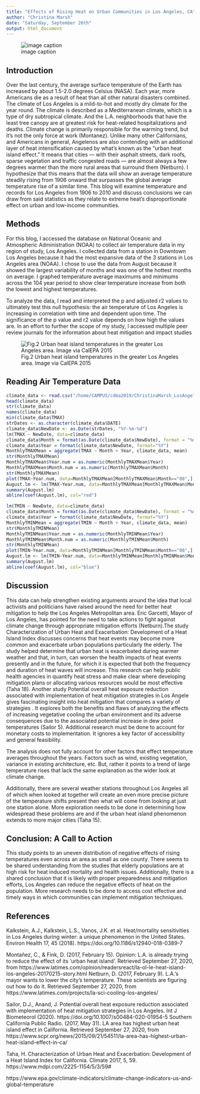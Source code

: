 ```yaml
---
title: "Effects of Rising Heat on Urban Communities in Los Angeles, CA"
author: "Christina Marsh"
date: "Saturday, September 26th"
output: html_document
---
```


![image caption](https://upload.wikimedia.org/wikipedia/commons/3/32/20190616154621%21Echo_Park_Lake_with_Downtown_Los_Angeles_Skyline.jpg) 


## Introduction
Over the last century, the average surface temperature of the Earth has increased by about 1.5-2.0 degrees Celsius (NASA). Each year, more Americans die as a result of heat than all other natural disasters combined. The climate of Los Angeles is a mild-to-hot and mostly dry climate for the year round. The climate is described as a Mediterranean climate, which is a type of dry subtropical climate. And the L.A. neighborhoods that have the least tree canopy are at greatest risk for heat-related hospitalizations and deaths. Climate change is primarily responsible for the warming trend, but it’s not the only force at work (Montanez). Unlike many other Californians, and Americans in general, Angelenos are also contending with an additional layer of heat intensification caused by what’s known as the “urban heat island effect.” It means that cities — with their asphalt streets, dark roofs, sparse vegetation and traffic congested roads — are almost always a few degrees warmer than the more rural areas that surround them (Netburn). I hypothesize that this means that the data will show an average temperature steadily rising from 1906 onward that surpasses the global average temperature rise of a similar time.  This blog will examine temperature and records for Los Angeles from 1906 to 2010 and discuss conclusions we can draw from said statistics as they relate to extreme heat's disproportionate effect on urban and low-income communities. 

## Methods
For this blog, I accessed the database on National Oceanic and Atmospheric Administration (NOAA) to collect air temperature data in my region of study, Los Angeles. I collected data from a station in Downtown Los Angeles because it had the most expansive data of the 3 stations in Los Angeles area (NOAA). I chose to use the data from August because it showed the largest variability of months and was one of the hottest months on average. I graphed temperature average maximums and minimums across the 104 year period to show clear temperature increase from both the lowest and highest temperatures.

To analyze the data, I read and interpreted the p and adjusted r2 values to ultimately test this null hypothesis: the air temperature of Los Angeles is increasing in correlation with time and dependent upon time. The significance of the p value and r2 value depends on how high the values are. In an effort to further the scope of my study, I accessed multiple peer review journals for the information about heat mitigation and impact studies


![Fig.2 Urban heat island temperatures in the greater Los Angeles area. Image via CalEPA 2015](http://a.scpr.org/i/d623e7d0115ec7bc73b6d5eb5ff03f60/111858-eight.jpg)

## Reading Air Temperature Data

```r
climate_data <- read.csv("/home/CAMPUS/cdma2019/ChristinaMarsh_LosAngeles_data.csv")
head(climate_data)
str(climate_data)
names(climate_data)
min(climate_data$TMAX)
strDates <- as.character(climate_data$DATE)
climate_data$NewDate <- as.Date(strDates, "%Y-%m-%d")
lm(TMAX ~ NewDate, data=climate_data)
climate_data$Month = format(as.Date(climate_data$NewDate), format = "%m")
climate_data$Year = format(climate_data$NewDate, format="%Y")
MonthlyTMAXMean = aggregate(TMAX ~ Month + Year, climate_data, mean) 
str(MonthlyTMAXMean)
MonthlyTMAXMean$Year.num = as.numeric(MonthlyTMAXMean$Year)
MonthlyTMAXMean$Month.num = as.numeric(MonthlyTMAXMean$Month)
str(MonthlyTMAXMean)
plot(TMAX~Year.num, data=MonthlyTMAXMean[MonthlyTMAXMean$Month=="08",], ty='l', xlim=c(1906, 2014))
August.lm <- lm(TMAX~Year.num, data=MonthlyTMAXMean[MonthlyTMAXMean$Month=="08",])
summary(August.lm)
abline(coef(August.lm), col="red")
```

```r
lm(TMIN ~ NewDate, data=climate_data)
climate_data$Month = format(as.Date(climate_data$NewDate), format = "%m")
climate_data$Year = format(climate_data$NewDate, format="%Y")
MonthlyTMINMean = aggregate(TMIN ~ Month + Year, climate_data, mean) 
str(MonthlyTMINMean)
MonthlyTMINMean$Year.num = as.numeric(MonthlyTMINMean$Year)
MonthlyTMINMean$Month.num = as.numeric(MonthlyTMINMean$Month)
str(MonthlyTMINMean)
plot(TMIN~Year.num, data=MonthlyTMINMean[MonthlyTMINMean$Month=="08",], ty='l', xlim=c(1906, 2014))
August.lm <- lm(TMIN~Year.num, data=MonthlyTMINMean[MonthlyTMINMean$Month=="08",])
summary(August.lm)
abline(coef(August.lm), col="blue")
```

## Discussion

This data can help strengthen existing arguments around the idea that local activists and politicians have raised around the need for better heat mitigation to help the Los Angeles Metropolitan area. Eric Garcetti, Mayor of Los Angeles, has pointed for the need to take actions to fight against climate change through appropriate mitigation efforts (Netburn).The study Characterization of Urban Heat and Exacerbation: Development of a Heat Island Index discusses concerns that heat events may become more common and exacerbate urban populations particularly the elderly. The study helped determine that urban heat is exacerbated during warmer weather and that, in turn, can worsen the health impacts of heat events presently and in the future, for which it is expected that both the frequency and duration of heat waves will increase. This research can help public health agencies in quantify heat stress and make clear where developing mitigation plans or allocating various resources would be most effective (Taha 18). Another study Potential overall heat exposure reduction associated with implementation of heat mitigation strategies in Los Angele gives fascinating insight into heat mitigation that compares a variety of strategies . It explores both the benefits and flaws of analyzing the effects of increasing vegetative cooling the urban environment and its adverse consequences due to the associated potential increase in dew point temperatures (Sailor 5). Additional research must be done to account for monetary costs to implementation. It ignores a key factor of accessibility and general feasibility.

The analysis does not fully account for other factors that effect temperature averages throughout the years. Factors such as wind, existing vegetation, variance in existing architecture, etc. But, rather it points to a trend of large temperature rises that lack the same explanation as the wider look at climate change.

Additionally, there are several weather stations throughout Los Angeles all of which when looked at together will create an even more precise picture of the temperature shifts present then what will come from looking at just one station alone. More exploration needs to be done in determining how widespread these problems are and if the urban heat island phenomenon extends to more major cities (Taha 15).

## Conclusion: A Call to Action
This study points to an uneven distribution of negative effects of rising temperatures even across an area as small as one county. There seems to be shared understanding from the studies that elderly populations are at high risk for heat induced mortality and health issues. Additionally, there is a shared conclusion that it is likely with proper preparedness and mitigation efforts, Los Angeles can reduce the negative effects of heat on the population. More research needs to be done to access cost effective and timely ways in which communities can implement mitigation techniques.

## References  


Kalkstein, A.J., Kalkstein, L.S., Vanos, J.K. et al. Heat/mortality sensitivities in Los Angeles during winter: a unique phenomenon in the United States. Environ Health 17, 45 (2018). https://doi.org/10.1186/s12940-018-0389-7

Montañez, C., & Fink, D. (2017, February 15). Opinion: L.A. is already trying to reduce the effect of its 'urban heat island'. Retrieved September 27, 2020, from https://www.latimes.com/opinion/readersreact/la-ol-le-heat-island-los-angeles-20170215-story.html 
Netburn, D. (2017, February 9). L.A.'s mayor wants to lower the city's temperature. These scientists are figuring out how to do it. Retrieved September 27, 2020, from https://www.latimes.com/projects/la-sci-cooling-los-angeles/

Sailor, D.J., Anand, J. Potential overall heat exposure reduction associated with implementation of heat mitigation strategies in Los Angeles. Int J Biometeorol (2020). https://doi.org/10.1007/s00484-020-01954-5
Southern California Public Radio. (2017, May 31). LA area has highest urban heat island effect in California. Retrieved September 27, 2020, from https://www.scpr.org/news/2015/09/21/54511/la-area-has-highest-urban-heat-island-effect-in-ca/

Taha, H. Characterization of Urban Heat and Exacerbation: Development of a Heat Island Index for California. Climate 2017, 5, 59. https://www.mdpi.com/2225-1154/5/3/59# 

https://www.epa.gov/climate-indicators/climate-change-indicators-us-and-global-temperature



